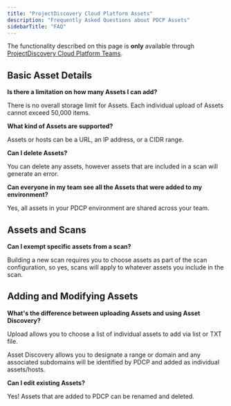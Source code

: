```yaml
---
title: "ProjectDiscovery Cloud Platform Assets"
description: "Frequently Asked Questions about PDCP Assets"
sidebarTitle: "FAQ"
---
```


<Info> The functionality described on this page is **only** available through [ProjectDiscovery Cloud Platform Teams](https://projectdiscovery.io/pricing).</Info>

## Basic Asset Details
**Is there a limitation on how many Assets I can add?**

There is no overall storage limit for Assets. Each individual upload of Assets cannot exceed 50,000 items.

**What kind of Assets are supported?**

Assets or hosts can be a URL, an IP address, or a CIDR range. 

**Can I delete Assets?**

You can delete any assets, however assets that are included in a scan will generate an error.

**Can everyone in my team see all the Assets that were added to my environment?**

Yes, all assets in your PDCP environment are shared across your team.

## Assets and Scans

**Can I exempt specific assets from a scan?**

Building a new scan requires you to choose assets as part of the scan configuration, so yes, scans will apply to whatever assets you include in the scan. 

## Adding and Modifying Assets

**What's the difference between uploading Assets and using Asset Discovery?**

Upload allows you to choose a list of individual assets to add via list or TXT file.

Asset Discovery allows you to designate a range or domain and any associated subdomains will be identified by PDCP and added as individual assets/hosts.

**Can I edit existing Assets?** 

Yes! Assets that are added to PDCP can be renamed and deleted. 